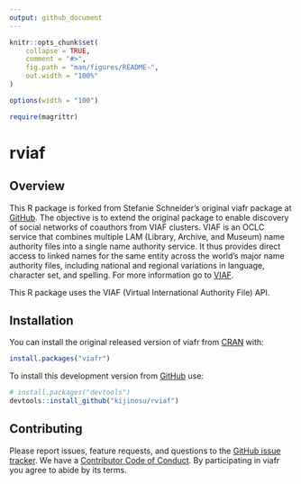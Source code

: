 ```yaml
---
output: github_document
---
```


<!-- README.md is generated from README.Rmd. Please edit that file -->

```r
knitr::opts_chunk$set(
	collapse = TRUE,
	comment = "#>",
	fig.path = "man/figures/README-",
	out.width = "100%"
)

options(width = "100")

require(magrittr)
```

# rviaf 


## Overview

This R package is forked from Stefanie Schneider's original viafr package at
[GitHub](https://github.com/stefanieschneider/viafr).
The objective is to extend the original package to enable discovery of social networks of coauthors from VIAF clusters. 
VIAF is an OCLC service that combines multiple LAM (Library, Archive, and Museum) name authority files into a single name authority service.
It thus provides direct access to linked names for the same entity across the world's major name authority files, including national and regional
variations in language, character set, and spelling. For more information go to [VIAF](https://viaf.org/).

This R package uses the VIAF (Virtual International Authority File) API. 



## Installation

You can install the original released version of viafr from [CRAN](https://CRAN.R-project.org) with:

``` r
install.packages("viafr")
```

To install this development version from [GitHub](https://github.com/kijinosu/rviaf) use:

``` r
# install.packages("devtools")
devtools::install_github("kijinosu/rviaf")	
```


## Contributing

Please report issues, feature requests, and questions to the
[GitHub issue tracker](https://github.com/kijinosu/rviaf/issues).
We have a [Contributor Code of Conduct](https://github.com/kijinosu/rviaf/blob/master/CODE_OF_CONDUCT.md).
By participating in viafr you agree to abide by its terms.
